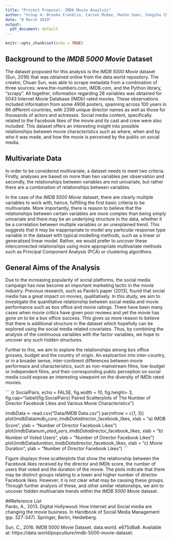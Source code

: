 ```yaml
---
title: "Project Proposal: IMDb Movie Anaylsis"
author: "Group 4: Brooke Franklin, Carson McKee, Manho Suen, Yangzhu Chen, Shuang Qiu"
date: "8 March 2019"
output:
  pdf_document: default
---
```

  
```r
knitr::opts_chunk$set(echo = TRUE)
```

## Background to the *IMDB 5000 Movie* Dataset

The dataset proposed for this analysis is the *IMDB 5000 Movie* dataset (Sun, 2016) that was obtained online from the data.world repository. The creator, Chuan Sun, was able to scrape metadata from a combination of three sources: www.the-numbers.com, IMDB.com, and the Python library, "scrapy". All together, information regarding 28 variables was obtained for 5043 Internet Movie Database (IMDb) rated movies. These observations included information from some 4906 posters, spanning across 100 years in 66 different countries, with 2399 unique director names as well as those for thousands of actors and actresses. Social media content, specifically related to the Facebook likes of the movie and its cast and crew were also included. This dataset offers an interesting insight into possible relationships between movie characteristics such as where, when and by who it was made, and how the movie is perceived by the public on social media.

## Multivariate Data

In order to be considered multivariate, a dataset needs to meet two criteria. Firstly, analyses are based on more than two variables per observation and secondly, the relationships between variables are not univariate, but rather there are a combination of relationships between variables. 

In the case of the *IMDB 5000 Movie* dataset, there are clearly multiple variables to work with, hence, fulfilling the first basic criteria to be multivariate. More importantly, there is reason to believe that the relationships between certain variables are more complex than being simply univariate and there may be an underlying structure in the data, whether it be a correlation between multiple variables or an unexplained trend. This suggests that it may be inappropriate to model any particular response type variable in the dataset with typical modelling methods, such as a linear or generalised linear model. Rather, we would prefer to uncover these interconnected relationships using more appropriate multivariate methods such as Principal Component Analysis (PCA) or clustering algorithms.  

## General Aims of the Analysis

Due to the increasing popularity of social platforms, the social media campaign has now become an important marketing tactic in the movie industry. Previous research, such as Pardo’s paper (2013), found that social media has a great impact on movies, qualitatively. In this study, we aim to investigate the quantitative relationship between social media and movie performance such as box office and movie ratings. There have been many cases when movie critics have given poor reviews and yet the movie has gone on to be a box office success. This gives us more reason to believe that there is additional structure in the dataset which hopefully can be explored using the social media related covariates. Thus, by combining the analysis of the continuous variables with the factor variables, we hope to uncover any such hidden structures.

Further to this, we aim to explore the relationships among box office grosses, budget and the country of origin. An exploartion into inter-country, or in a broader sense, inter-continent differences between movie performace and characteristics, such as non-mainstream films, low-budget or independent films, and their corresponding public perception on social media could expose an interesting viewpoint on the diversity of IMDb rated movies.

``` {r SocialPairs, echo = FALSE, fig.width = 10, fig.height= 3, fig.cap="\\label{fig:SocialPairs} Paired Scatterplots of The Number of Director Facebook Likes and Various Movie Characteristics"} 

imdbData <- read.csv("Data/IMDB Data.csv")
par(mfrow = c(1, 3))
plot(imdbData$imdb_score, imdbData$director_facebook_likes, 
     xlab = "a) IMDB Score", 
     ylab = "Number of Director Facebook Likes")
plot(imdbData$num_voted_users, imdbData$director_facebook_likes,
     xlab = "b) Number of Voted Users",
     ylab = "Number of Director Facebook Likes")
plot(imdbData$duration, imdbData$director_facebook_likes,
     xlab = "c) Movie Duration",
     ylab = "Number of Director Facebook Likes")
```


Figure \ref{fig:SocialPairs} displays three scatterplots that show the relationship  between the Facebook likes received by the director and IMDb score, the number of users that voted and the duration of the movie. The plots indicate that there may be distinct groups relating to a lower and higher number of director Facebook likes. However, it is not clear what may be causing these groups. Through further analysis of these, and other similar relationshps, we aim to uncover hidden multivariate trends within the *IMDB 5000 Movie* dataset.  

##Reference List  
Pardo, A., 2013. Digital Hollywood: How Internet and Social media are changing the movie business. In Handbook of Social Media Management (pp. 327-347). Springer, Berlin, Heidelberg.

Sun, C., 2016. IMDB 5000 Movie Dataset. data.world. e675d8a8. Available at: https://data.world/popculture/imdb-5000-movie-dataset.


